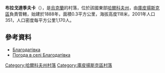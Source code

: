 {{coord|49|40|47|N|37|32|33|E|scale:100000_region:UA|display=title}}

'''布拉戈達季夫卡'''（{{lang-uk|Благодатівка}}），是[[烏克蘭|烏克蘭]]的村落，位於該國東部[[哈爾科夫州|哈爾科夫州]]，由[[庫皮揚斯克區|庫皮揚斯克區]]負責管轄，始建於1888年，面積0.3平方公里，海拔高度118米，2001年人口351，人口密度每平方公里1,170人。

==參考資料==
* [http://gska2.rada.gov.ua/pls/z7502/A005?rdat1=28.11.2009&rf7571=33558 Благодатівка]{{dead link|date=2017年12月 |bot=InternetArchiveBot |fix-attempted=yes }}
* [http://weather.in.ua/ua/har'kovskaja/1453 Погода в селі Благодатівка] {{Wayback|url=http://weather.in.ua/ua/har'kovskaja/1453 |date=20200809113738 }}

{{DEFAULTSORT:Благодатівка}}
[[Category:哈爾科夫州村落|Category:哈爾科夫州村落]]
[[Category:庫皮揚斯克區村落|Category:庫皮揚斯克區村落]]


{{Kharkiv-geo-stub}}